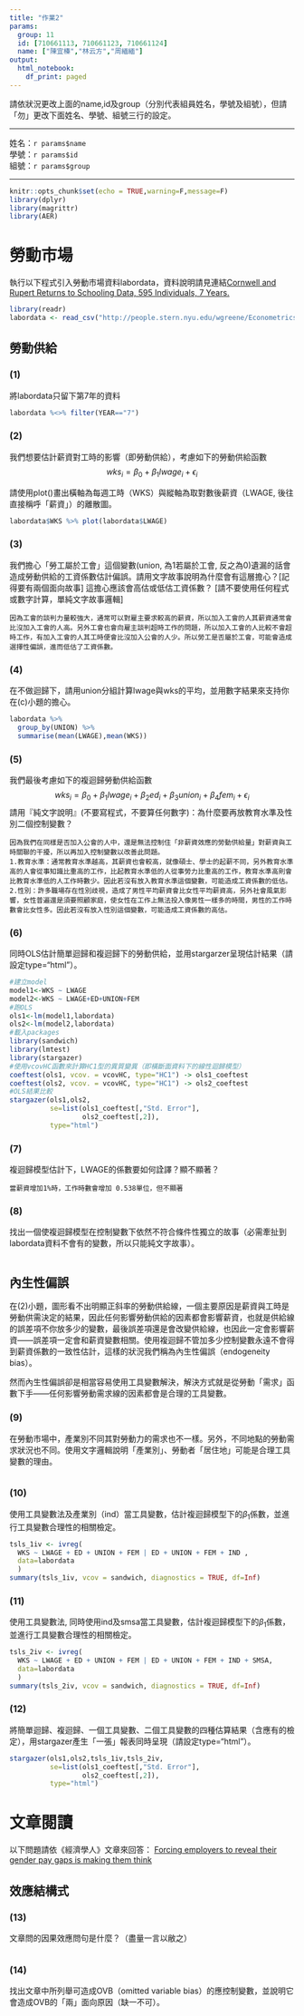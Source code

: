 ```yaml
---
title: "作業2"
params:
  group: 11
  id: [710661113, 710661123, 710661124]
  name: ["陳宜榛","林云方","周緬緬"]
output:
  html_notebook:
    df_print: paged
---
```

請依狀況更改上面的name,id及group（分別代表組員姓名，學號及組號），但請「勿」更改下面姓名、學號、組號三行的設定。  

***

姓名：`r params$name`  
學號：`r params$id`  
組號：`r params$group`  

***

```r
knitr::opts_chunk$set(echo = TRUE,warning=F,message=F)
library(dplyr)
library(magrittr)
library(AER)
```

# 勞動市場

執行以下程式引入勞動市場資料labordata，資料說明請見連結[Cornwell and Rupert Returns to Schooling Data, 595 Individuals, 7 Years.](http://people.stern.nyu.edu/wgreene/Econometrics/PanelDataSets.htm)

```r
library(readr)
labordata <- read_csv("http://people.stern.nyu.edu/wgreene/Econometrics/cornwell&rupert.csv")
```

## 勞動供給

### (1)
將labordata只留下第7年的資料

```r
labordata %<>% filter(YEAR=="7")
```

### (2) 
我們想要估計薪資對工時的影響（即勞動供給），考慮如下的勞動供給函數
$$wks_{i}=\beta_0+\beta_1 lwage_{i}+\epsilon_i$$

請使用plot()畫出橫軸為每週工時（WKS）與縱軸為取對數後薪資（LWAGE, 後往直接稱呼「薪資」）的離散圖。
```r
labordata$WKS %>% plot(labordata$LWAGE)
```

### (3)
我們擔心「勞工屬於工會」這個變數(union, 為1若屬於工會, 反之為0)遺漏的話會造成勞動供給的工資係數估計偏誤。請用文字故事說明為什麼會有這層擔心？[記得要有兩個面向故事] 這擔心應該會高估或低估工資係數？
[請不要使用任何程式或數字計算，單純文字故事邏輯]

```
因為工會的談判力量較強大，通常可以對雇主要求較高的薪資，所以加入工會的人其薪資通常會比沒加入工會的人高。另外工會也會向雇主談判超時工作的問題，所以加入工會的人比較不會超時工作，有加入工會的人其工時便會比沒加入公會的人少。所以勞工是否屬於工會，可能會造成選擇性偏誤，進而低估了工資係數。
```

### (4)
在不做迴歸下，請用union分組計算lwage與wks的平均，並用數字結果來支持你在(c)小題的擔心。

```r
labordata %>%
  group_by(UNION) %>%
  summarise(mean(LWAGE),mean(WKS))
```

### (5)
我們最後考慮如下的複迴歸勞動供給函數
$$wks_{i}=\beta_0+\beta_1 lwage_{i} + \beta_2 ed_{i} +\beta_3 union_{i} +\beta_4 fem_{i}+\epsilon_{i}$$
請用『純文字說明』(不要寫程式，不要算任何數字)：為什麼要再放教育水準及性別二個控制變數？

```
因為我們在同樣是否加入公會的人中，還是無法控制住「非薪資效應的勞動供給量」對薪資與工時關聯的干擾，所以再加入控制變數以改善此問題。
1.教育水準：通常教育水準越高，其薪資也會較高，就像碩士、學士的起薪不同，另外教育水準高的人會從事知識比重高的工作，比起教育水準低的人從事勞力比重高的工作，教育水準高則會比教育水準低的人工作時數少。因此若沒有放入教育水準這個變數，可能造成工資係數的低估。
2.性別：許多職場存在性別歧視，造成了男性平均薪資會比女性平均薪資高，另外社會風氣影響，女性普遍還是須要照顧家庭，使女性在工作上無法投入像男性一樣多的時間，男性的工作時數會比女性多。因此若沒有放入性別這個變數，可能造成工資係數的高估。
```

### (6)
同時OLS估計簡單迴歸和複迴歸下的勞動供給，並用stargarzer呈現估計結果（請設定type="html"）。

```r
#建立model
model1<-WKS ~ LWAGE
model2<-WKS ~ LWAGE+ED+UNION+FEM
#跑OLS
ols1<-lm(model1,labordata)
ols2<-lm(model2,labordata)
#載入packages
library(sandwich)
library(lmtest)
library(stargazer)
#使用vcovHC函數來計算HC1型的異質變異（即橫斷面資料下的線性迴歸模型）
coeftest(ols1, vcov. = vcovHC, type="HC1") -> ols1_coeftest
coeftest(ols2, vcov. = vcovHC, type="HC1") -> ols2_coeftest
#OLS結果比較
stargazer(ols1,ols2,
          se=list(ols1_coeftest[,"Std. Error"],
                  ols2_coeftest[,2]),
          type="html")
```

### (7)
複迴歸模型估計下，LWAGE的係數要如何詮譯？顯不顯著？

```
當薪資增加1%時，工作時數會增加 0.538單位，但不顯著
```

### (8)
找出一個使複迴歸模型在控制變數下依然不符合條件性獨立的故事（必需牽扯到labordata資料不會有的變數，所以只能純文字故事）。

```

```

## 內生性偏誤
在(2)小題，圖形看不出明顯正斜率的勞動供給線，一個主要原因是薪資與工時是勞動供需決定的結果，因此任何影響勞動供給的因素都會影響薪資，也就是供給線的誤差項不你放多少的變數，最後誤差項還是會改變供給線，也因此一定會影響薪資——誤差項一定會和薪資變數相關。使用複迴歸不管加多少控制變數永遠不會得到薪資係數的一致性估計，這樣的狀況我們稱為內生性偏誤（endogeneity bias）。

然而內生性偏誤卻是相當容易使用工具變數解決，解決方式就是從勞動「需求」函數下手——任何影響勞動需求線的因素都會是合理的工具變數。

### (9)
在勞動市場中，產業別不同其對勞動力的需求也不一樣。另外，不同地點的勞動需求狀況也不同。使用文字邏輯說明「產業別」、勞動者「居住地」可能是合理工具變數的理由。

```

```

### (10)
使用工具變數法及產業別（ind）當工具變數，估計複迴歸模型下的$\beta_1$係數，並進行工具變數合理性的相關檢定。

```r
tsls_1iv <- ivreg(
  WKS ~ LWAGE + ED + UNION + FEM | ED + UNION + FEM + IND ,
  data=labordata
  ) 
summary(tsls_1iv, vcov = sandwich, diagnostics = TRUE, df=Inf)
```

### (11) 
使用工具變數法, 同時使用ind及smsa當工具變數，估計複迴歸模型下的$\beta_1$係數，並進行工具變數合理性的相關檢定。

```r
tsls_2iv <- ivreg(
  WKS ~ LWAGE + ED + UNION + FEM | ED + UNION + FEM + IND + SMSA,
  data=labordata
  )
summary(tsls_2iv, vcov = sandwich, diagnostics = TRUE, df=Inf)
```

### (12)
將簡單迴歸、複迴歸、一個工具變數、二個工具變數的四種估算結果（含應有的檢定），用stargazer產生「一張」報表同時呈現（請設定type="html"）。

```r
stargazer(ols1,ols2,tsls_1iv,tsls_2iv,
          se=list(ols1_coeftest[,"Std. Error"],
                  ols2_coeftest[,2]),
          type="html")
```


# 文章閱讀
以下問題請依《經濟學人》文章來回答：
[Forcing employers to reveal their gender pay gaps is making them think](https://www.economist.com/news/britain/21739993-despite-its-flaws-new-obligation-could-spark-change-employment-practices-forcing)

## 效應結構式

### (13)
文章問的因果效應問句是什麼？（盡量一言以敝之）

```

```

### (14)
找出文章中所列舉可造成OVB（omitted variable bias）的應控制變數，並說明它會造成OVB的「兩」面向原因（缺一不可）。

```

```